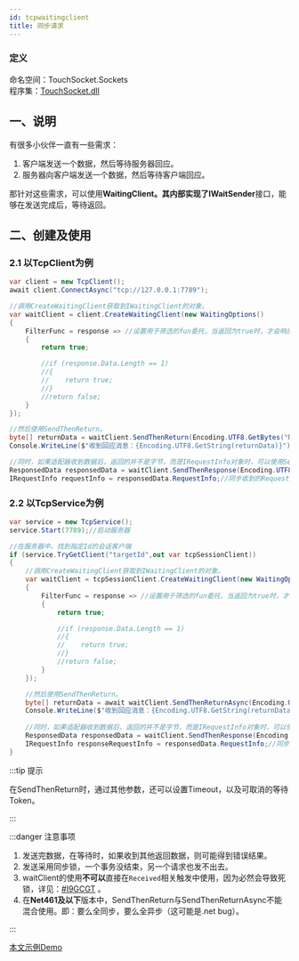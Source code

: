 ```yaml
---
id: tcpwaitingclient
title: 同步请求
---
```


### 定义

命名空间：TouchSocket.Sockets <br/>
程序集：[TouchSocket.dll](https://www.nuget.org/packages/TouchSocket)

## 一、说明

有很多小伙伴一直有一些需求：

1. 客户端发送一个数据，然后等待服务器回应。
2. 服务器向客户端发送一个数据，然后等待客户端回应。

那针对这些需求，可以使用**WaitingClient。**其内部实现了**IWaitSender**接口，能够在发送完成后，等待返回。

## 二、创建及使用

### 2.1 以TcpClient为例

```csharp showLineNumbers
var client = new TcpClient();
await client.ConnectAsync("tcp://127.0.0.1:7789");

//调用CreateWaitingClient获取到IWaitingClient的对象。
var waitClient = client.CreateWaitingClient(new WaitingOptions()
{
    FilterFunc = response => //设置用于筛选的fun委托，当返回为true时，才会响应返回
    {
        return true;

        //if (response.Data.Length == 1)
        //{
        //    return true;
        //}
        //return false;
    }
});

//然后使用SendThenReturn。
byte[] returnData = waitClient.SendThenReturn(Encoding.UTF8.GetBytes("RRQM"));
Console.WriteLine($"收到回应消息：{Encoding.UTF8.GetString(returnData)}");

//同时，如果适配器收到数据后，返回的并不是字节，而是IRequestInfo对象时，可以使用SendThenResponse.
ResponsedData responsedData = waitClient.SendThenResponse(Encoding.UTF8.GetBytes("RRQM"));
IRequestInfo requestInfo = responsedData.RequestInfo;//同步收到的RequestInfo
```

### 2.2 以TcpService为例

```csharp showLineNumbers
var service = new TcpService();
service.Start(7789);//启动服务器

//在服务器中，找到指定Id的会话客户端
if (service.TryGetClient("targetId",out var tcpSessionClient))
{
    //调用CreateWaitingClient获取到IWaitingClient的对象。
    var waitClient = tcpSessionClient.CreateWaitingClient(new WaitingOptions()
    {
        FilterFunc = response => //设置用于筛选的fun委托，当返回为true时，才会响应返回
        {
            return true;

            //if (response.Data.Length == 1)
            //{
            //    return true;
            //}
            //return false;
        }
    });

    //然后使用SendThenReturn。
    byte[] returnData = await waitClient.SendThenReturnAsync(Encoding.UTF8.GetBytes("RRQM"));
    Console.WriteLine($"收到回应消息：{Encoding.UTF8.GetString(returnData)}");
    
    //同时，如果适配器收到数据后，返回的并不是字节，而是IRequestInfo对象时，可以使用SendThenResponse.
    ResponsedData responsedData = waitClient.SendThenResponse(Encoding.UTF8.GetBytes("RRQM"));
    IRequestInfo responseRequestInfo = responsedData.RequestInfo;//同步收到的RequestInfo
}
```

:::tip 提示

在SendThenReturn时，通过其他参数，还可以设置Timeout，以及可取消的等待Token。

:::  

:::danger 注意事项

1. 发送完数据，在等待时，如果收到其他返回数据，则可能得到错误结果。
2. 发送采用同步锁，一个事务没结束，另一个请求也发不出去。
3. waitClient的使用**不可以**直接在`Received`相关触发中使用，因为必然会导致死锁，详见：[#I9GCGT](https://gitee.com/RRQM_Home/TouchSocket/issues/I9GCGT) 。
4. 在**Net461及以下**版本中，SendThenReturn与SendThenReturnAsync不能混合使用。即：要么全同步，要么全异步（这可能是.net bug）。

:::

[本文示例Demo](https://gitee.com/RRQM_Home/TouchSocket/tree/master/examples/Tcp/TcpWaitingClientWinFormsApp)